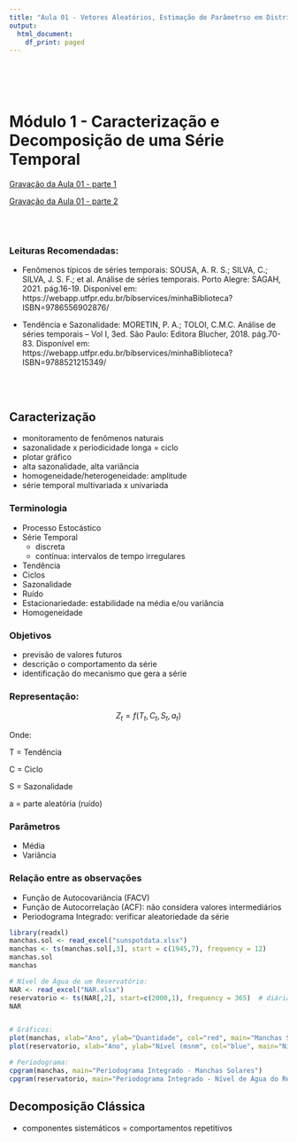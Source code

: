 ```yaml
---
title: "Aula 01 - Vetores Aleatórios, Estimação de Parâmetrso em Distribuições Multivariadas e Análise de Componentes Principais"
output:
  html_document:
    df_print: paged
---
```


<br>
<br>
<br>

# Módulo 1 - Caracterização e Decomposição de uma Série Temporal

[Gravação da Aula 01 - parte 1](https://drive.google.com/file/d/1jKegswYK8uB6ZNEIRPK7Hr3UUXhfCczu/view)

[Gravação da Aula 01 - parte 2](https://drive.google.com/file/d/1KAAf01NgD5x5RU-osL9NNQhxC1nL-Ysk/view)

<br>
<br>

### Leituras Recomendadas:
- Fenômenos típicos de séries temporais: SOUSA, A. R. S.; SILVA, C.; SILVA, J. S. F.; et al. Análise de séries temporais. Porto Alegre: SAGAH, 2021. pág.16-19. Disponível em: https://webapp.utfpr.edu.br/bibservices/minhaBiblioteca?ISBN=9786556902876/

- Tendência e Sazonalidade: MORETIN, P. A.; TOLOI, C.M.C. Análise de séries temporais – Vol I, 3ed. São Paulo: Editora Blucher, 2018. pág.70-83. Disponível em: https://webapp.utfpr.edu.br/bibservices/minhaBiblioteca?ISBN=9788521215349/

<br>
<br>

## Caracterização
- monitoramento de fenômenos naturais
- sazonalidade x periodicidade longa = ciclo
- plotar gráfico
- alta sazonalidade, alta variância
- homogeneidade/heterogeneidade: amplitude
- série temporal multivariada x univariada

### Terminologia
- Processo Estocástico
- Série Temporal
  - discreta
  - contínua: intervalos de tempo irregulares
- Tendência
- Ciclos
- Sazonalidade
- Ruído
- Estacionariedade: estabilidade na média e/ou variância
- Homogeneidade

### Objetivos
- previsão de valores futuros
- descrição o comportamento da série
- identificação do mecanismo que gera a série

### Representação:
$$Z_t = f(T_t, C_t, S_t, a_t)$$

Onde:

T = Tendência

C = Ciclo

S = Sazonalidade

a = parte aleatória (ruído)


### Parâmetros
- Média
- Variância


### Relação entre as observações
- Função de Autocovariância (FACV)
- Função de Autocorrelação (ACF): não considera valores intermediários
- Periodograma Integrado: verificar aleatoriedade da série

```r
library(readxl)
manchas.sol <- read_excel("sunspotdata.xlsx")
manchas <- ts(manchas.sol[,3], start = c(1945,7), frequency = 12)
manchas.sol
manchas

# Nível de Água de um Reservatório:
NAR <- read_excel("NAR.xlsx")   
reservatorio <- ts(NAR[,2], start=c(2000,1), frequency = 365)  # diária
NAR


# Gráficos:
plot(manchas, xlab="Ano", ylab="Quantidade", col="red", main="Manchas Solares")
plot(reservatorio, xlab="Ano", ylab="Nível (msnm", col="blue", main="Nível de Água do Reservatório")

# Periodograma:
cpgram(manchas, main="Periodograma Integrado - Manchas Solares")
cpgram(reservatorio, main="Periodograma Integrado - Nível de Água do Reservatório")
```


## Decomposição Clássica

- componentes sistemáticos = comportamentos repetitivos

